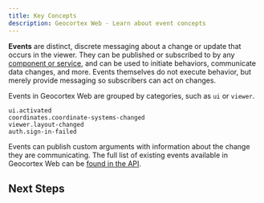 ```yaml
---
title: Key Concepts
description: Geocortex Web - Learn about event concepts
---
```



**Events** are distinct, discrete messaging about a change or update that occurs in the viewer. They can be published or subscribed to by any [component or service](concepts-components-services.mdx), and can be used to initiate behaviors, communicate data changes, and more. Events themselves do not execute behavior, but merely provide messaging so subscribers can act on changes.

Events in Geocortex Web are grouped by categories, such as `ui` or `viewer`.

```
ui.activated
coordinates.coordinate-systems-changed
viewer.layout-changed
auth.sign-in-failed
```

Events can publish custom arguments with information about the change they are communicating. The full list of existing events available in Geocortex Web can be [found in the API](api-events.mdx).

## Next Steps

<UseCaseContainer>
    <UseCaseCard
        title="Subscribing to Existing Events"
        description="Learn how to subscribe to an existing event"
        link="usecases-implement-event#subscribing-to-existing-events"
    />
    <UseCaseCard
        title="Events API"
        description="Check out the full list of Events available in Geocortex Web"
        link="api-events"
    />
    <UseCaseCard
        title="Implementing Custom Events"
        description="Learn how to implement a custom Event."
        link="usecases-implement-event"
    />
</UseCaseContainer>
